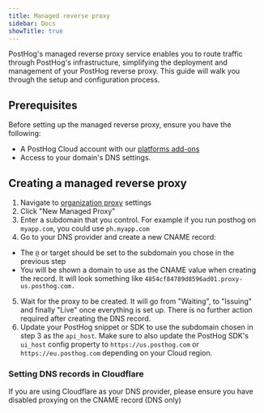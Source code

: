 ```yaml
---
title: Managed reverse proxy
sidebar: Docs
showTitle: true
---
```


PostHog's managed reverse proxy service enables you to route traffic through PostHog's infrastructure, simplifying the deployment and management of your PostHog reverse proxy. This guide will walk you through the setup and configuration process.

## Prerequisites

Before setting up the managed reverse proxy, ensure you have the following:

-   A PostHog Cloud account with our [platforms add-ons](https://posthog.com/platform-packages)
-   Access to your domain's DNS settings.

## Creating a managed reverse proxy

1. Navigate to [organization proxy](https://us.posthog.com/settings/organization-proxy) settings
2. Click "New Managed Proxy"
3. Enter a subdomain that you control. For example if you run posthog on `myapp.com`, you could use `ph.myapp.com`
4. Go to your DNS provider and create a new CNAME record:

-   The `@` or target should be set to the subdomain you chose in the previous step
-   You will be shown a domain to use as the CNAME value when creating the record. It will look something like `4854cf84789d8596ad01.proxy-us.posthog.com.`

5. Wait for the proxy to be created. It will go from "Waiting", to "Issuing" and finally "Live" once everything is set up. There is no further action required after creating the DNS record.
6. Update your PostHog snippet or SDK to use the subdomain chosen in step 3 as the `api_host`. Make sure to also update the PostHog SDK's `ui_host` config property to `https://us.posthog.com` or `https://eu.posthog.com` depending on your Cloud region.

### Setting DNS records in Cloudflare

If you are using Cloudflare as your DNS provider, please ensure you have disabled proxying on the CNAME record (DNS only)
